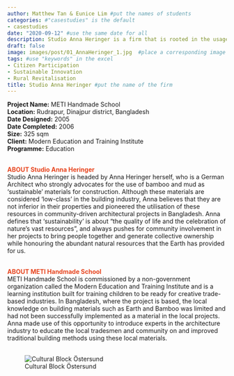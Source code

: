 ```yaml
---
author: Matthew Tan & Eunice Lim #put the names of students
categories: #"casestudies" is the default 
- casestudies
date: "2020-09-12" #use the same date for all
description: Studio Anna Heringer is a firm that is rooted in the usage of sustainable materials and the employment of participatory design, and is headed by Anna Heringer herself. #brief description about the firm
draft: false
image: images/post/01_AnnaHeringer_1.jpg  #place a corresponding image in the "images" => "post"
tags: #use "keywords" in the excel
- Citizen Participation
- Sustainable Innovation
- Rural Revitalisation
title: Studio Anna Heringer #put the name of the firm
---
```


__Project Name:__ METI Handmade School <br>
__Location:__ Rudrapur, Dinajpur district, Bangladesh <br>
__Date Designed:__ 2005<br>
__Date Completed:__ 2006<br>
__Size:__ 325 sqm<br>
__Client:__ Modern Education and Training Institute<br>
__Programme:__ Education
<br><br>

<span style="color:#E7451F">__ABOUT Studio Anna Heringer__</span><br>
Studio Anna Heringer is headed by Anna Heringer herself, who is a German Architect who strongly advocates for the use of bamboo and mud as ‘sustainable’ materials for construction. Although these materials are considered ‘low-class’ in the building industry, Anna believes that they are not inferior in their properties and pioneered the utilisation of these resources in community-driven architectural projects in Bangladesh. Anna defines that ‘sustainability’ is about “the quality of life and the celebration of nature’s vast resources”, and always pushes for community involvement in her projects to bring people together and generate collective ownership while honouring the abundant natural resources that the Earth has provided for us. <br><br>

<span style="color:#E7451F">__ABOUT METI Handmade School__</span><br>
METI Handmade School is commissioned by a non-government organization called the Modern Education and Training Institute and is a learning institution built for training children to be ready for creative trade-based industries. In Bangladesh, where the project is based, the local knowledge on building materials such as Earth and Bamboo was limited and had not been successfully implemented as a material in the local projects. Anna made use of this opportunity to introduce experts in the architecture industry to educate the local tradesmen and community on and improved traditional building methods using these local materials.<br><br>


<!-- Photo of the project -->

<!-- ![caption: name of the project](https://socialarchi.github.io/images/post/"name of the file") 
example below-->

![Cultural Block Östersund](https://socialarchi.github.io/images/post/01_AnnaHeringer_2.jpg) 

<!-- 
<span style="color:#E7451F">__Insights and Takeaways__</span><br>
__1. ADVICE TO YOUNG ARCHITECTS?__<br>
-<br><br>
__2. HOW DOES COVID AFFECT YOUR WORK?__<br>
-<br><br>
__3. BOOKS TO RECOMMEND?__<br>
-
-->

<!-- 
<span style="color:#E7451F">__Interview Transcript__</span><br>
__Q1: Kjellander Sjoberg (Schellander Sjoberg) has a vision to improve living conditions and environments when designing and contributing to neighborhoods and meeting places. How are the local community and local stakeholders involved in the design process?__<br>
-<br><br>	
__Q2: Referencing the recent public hearing for the Gustav III Square, held over two months, how active was the community in actually providing feedback and how useful were they?__<br>
-<br><br>
__Q3: For projects like this in Sweden where you are working with municipal agencies, how much influence does the developer (e.g. Diös pronounced Dee ers with silent r) have over the decisions of the design process as well as incorporation of feedback?__<br>
-<br><br>
__Q4: In Singapore, the recent coronavirus situation has shed light on a demographic largely neglected in the process of design for community spaces, which are the migrant workers. Drawing parallels to Sweden, the country is known to have taken in a large amount of refugees over the years; one of the highest intakes in the world over the past decade. Though minor compared to the population, this steadily growing new demographic presents a new question about the integration of refugees into the discussion and design process of community spaces. What are your takes about how this process would work in Sweden? Perhaps from there we could extract relevant points for application in Singapore.__<br>
-<br><br>
__Q5: As an architect, you always have an aim at the start of the project on how your design contributes to the context, the city, and the community that uses it. There is a rigorous design process to achieve this aim, from understanding the programme and users to developing a design concept and assessment of details. For both completed and ongoing projects, how do you assess the level of success of achieving these goals? What makes a project more (or less) successful to you?__<br>
-<br><br>
-->
